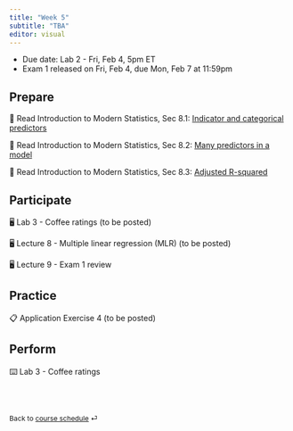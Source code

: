 ```yaml
---
title: "Week 5"
subtitle: "TBA"
editor: visual
---
```


::: callout-important
-   Due date: Lab 2 - Fri, Feb 4, 5pm ET
-   Exam 1 released on Fri, Feb 4, due Mon, Feb 7 at 11:59pm
:::

## Prepare

📖 Read Introduction to Modern Statistics, Sec 8.1: [Indicator and categorical predictors](https://openintro-ims.netlify.app/model-mlr.html#ind-and-cat-predictors)

📖 Read Introduction to Modern Statistics, Sec 8.2: [Many predictors in a model](https://openintro-ims.netlify.app/model-mlr.html#many-predictors-in-a-model)

📖 Read Introduction to Modern Statistics, Sec 8.3: [Adjusted R-squared](https://openintro-ims.netlify.app/model-mlr.html#adjusted-r-squared)

## Participate

🖥️ Lab 3 - Coffee ratings (to be posted)

🖥️ Lecture 8 - Multiple linear regression (MLR) (to be posted)

🖥️ Lecture 9 - Exam 1 review

## Practice

📋 Application Exercise 4 (to be posted)

## Perform

⌨️ Lab 3 - Coffee ratings

<br><br>

::: {style="font-size: 0.875em;"}
Back to [course schedule](/ "Course schedule") ⏎
:::

